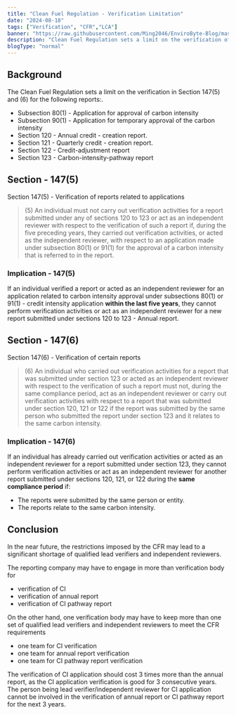 ```yaml
---
title: "Clean Fuel Regulation - Verification Limitation"
date: "2024-08-18"
tags: ["Verification", "CFR","LCA"]
banner: "https://raw.githubusercontent.com/Ming2046/EnviroByte-Blog/master/images/cleanfuel.jpg"
description: "Clean Fuel Regulation sets a limit on the verification of different report"
blogType: "normal"
---
```


## Background

The Clean Fuel Regulation sets a limit on the verification in Section 147(5) and (6) for the following reports:.

- Subsection 80(1) - Application for approval of carbon intensity
- Subsection 90(1) - Application for temporary approval of the carbon intensity
- Section 120 - Annual credit - creation report.
- Section 121 - Quarterly credit - creation report.
- Section 122 - Credit-adjustment report
- Section 123 - Carbon-intensity-pathway report

## Section - 147(5)

Section 147(5) - Verification of reports related to applications

> (5) An individual must not carry out verification activities for a report submitted under any of sections 120 to 123 or act as an independent reviewer with respect to the verification of such a report if, during the five preceding years, they carried out verification activities, or acted as the independent reviewer, with respect to an application made under subsection 80(1) or 91(1) for the approval of a carbon intensity that is referred to in the report.

### Implication - 147(5)

If an individual verified a report or acted as an independent reviewer for an application related to carbon intensity approval under subsections 80(1) or 91(1) - credit intensity application **within the last five years**, they cannot perform verification activities or act as an independent reviewer for a new report submitted under sections 120 to 123 - Annual report.

## Section - 147(6)

Section 147(6) - Verification of certain reports

> (6) An individual who carried out verification activities for a report that was submitted under section 123 or acted as an independent reviewer with respect to the verification of such a report must not, during the same compliance period, act as an independent reviewer or carry out verification activities with respect to a report that was submitted under section 120, 121 or 122 if the report was submitted by the same person who submitted the report under section 123 and it relates to the same carbon intensity.

### Implication - 147(6)

If an individual has already carried out verification activities or acted as an independent reviewer for a report submitted under section 123, they cannot perform verification activities or act as an independent reviewer for another report submitted under sections 120, 121, or 122 during the **same compliance period** if:

- The reports were submitted by the same person or entity.
- The reports relate to the same carbon intensity.

## Conclusion

In the near future, the restrictions imposed by the CFR may lead to a significant shortage of qualified lead verifiers and independent reviewers.

The reporting company may have to engage in more than verification body for

- verification of CI
- verification of annual report
- verification of CI pathway report

On the other hand, one verification body may have to keep more than one set of qualified lead verifiers and independent reviewers to meet the CFR requirements

- one team for CI verification
- one team for annual report verification
- one team for CI pathway report verification

The verification of CI application should cost 3 times more than the annual report, as the CI application verification is good for 3 consecutive years. The person being lead verifier/independent reviewer for CI application cannot be involved in the verification of annual report or CI pathway report for the next 3 years.
